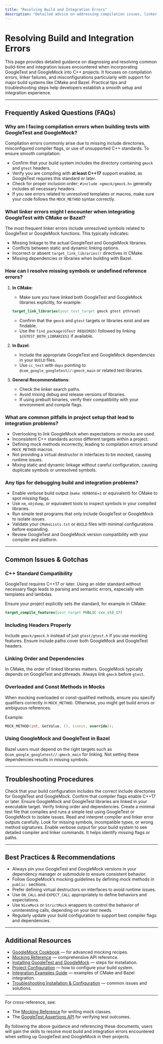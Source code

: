 ```yaml
---
title: "Resolving Build and Integration Errors"
description: "Detailed advice on addressing compilation issues, linker problems, and misconfigurations when integrating GoogleTest with various build systems like CMake and Bazel. Includes actionable tips for debugging and resolving common project setup pitfalls."
---
```


# Resolving Build and Integration Errors

This page provides detailed guidance on diagnosing and resolving common build-time and integration issues encountered when incorporating GoogleTest and GoogleMock into C++ projects. It focuses on compilation errors, linker failures, and misconfigurations particularly with support for major build systems like CMake and Bazel. Practical tips and troubleshooting steps help developers establish a smooth setup and integration experience.

---

## Frequently Asked Questions (FAQs)

### Why am I facing compilation errors when building tests with GoogleTest and GoogleMock?

Compilation errors commonly arise due to missing include directories, misconfigured compiler flags, or use of unsupported C++ standards. To ensure smooth compilation:

- Confirm that your build system includes the directory containing `gmock` and `gtest` headers.
- Verify you are compiling with **at least C++17** support enabled, as GoogleTest requires this standard or later.
- Check for proper inclusion order; `#include <gmock/gmock.h>` generally includes all necessary headers.
- If you see errors related to unresolved templates or macros, make sure your code follows the `MOCK_METHOD` syntax correctly.


### What linker errors might I encounter when integrating GoogleTest with CMake or Bazel?

The most frequent linker errors include unresolved symbols related to GoogleTest or GoogleMock functions. This typically indicates:

- Missing linkage to the actual GoogleTest and GoogleMock libraries.
- Conflicts between static and dynamic linking options.
- Incorrect or absent `target_link_libraries()` directives in CMake.
- Missing dependencies or libraries when building with Bazel.


### How can I resolve missing symbols or undefined reference errors?

1. **In CMake**:

   - Make sure you have linked both GoogleTest and GoogleMock libraries explicitly, for example:
   
   ```cmake
   target_link_libraries(your_test_target gmock gtest pthread)
   ```

   - Confirm that the `gmock` and `gtest` targets or libraries exist and are findable.
   - Use the `find_package(GTest REQUIRED)` followed by linking `${GTEST_BOTH_LIBRARIES}` if available.

2. **In Bazel**:

   - Include the appropriate GoogleTest and GoogleMock dependencies in your `BUILD` files.
   - Use `cc_test` with `deps` pointing to `@com_google_googletest//:gmock_main` or related test libraries.

3. **General Recommendations**:

   - Check the linker search paths.
   - Avoid mixing debug and release versions of libraries.
   - If using prebuilt binaries, verify their compatibility with your environment and compile flags.


### What are common pitfalls in project setup that lead to integration problems?

- Overlooking to link GoogleMock when expectations or mocks are used.
- Inconsistent C++ standards across different targets within a project.
- Defining mock methods incorrectly, leading to compilation errors around `MOCK_METHOD` macros.
- Not providing a virtual destructor in interfaces to be mocked, causing runtime issues.
- Mixing static and dynamic linkage without careful configuration, causing duplicate symbols or unresolved symbols.


### Any tips for debugging build and integration problems?

- Enable verbose build output (`make VERBOSE=1` or equivalent) for CMake to spot missing flags.
- Use `nm`, `objdump`, or equivalent tools to inspect symbols in your compiled libraries.
- Run simple test programs that only include GoogleTest or GoogleMock to isolate issues.
- Validate your `CMakeLists.txt` or `BUILD` files with minimal configurations before expanding.
- Review GoogleTest and GoogleMock version compatibility with your compiler and platform.


---

## Common Issues & Gotchas

### C++ Standard Compatibility

GoogleTest requires C++17 or later. Using an older standard without necessary flags leads to parsing and semantic errors, especially with templates and lambdas.

Ensure your project explicitly sets the standard, for example in CMake:

```cmake
target_compile_features(your_target PUBLIC cxx_std_17)
```


### Including Headers Properly

Include `gmock/gmock.h` instead of just `gtest/gtest.h` if you use mocking features.
Ensure include paths cover both GoogleMock and GoogleTest headers.


### Linking Order and Dependencies

In CMake, the order of linked libraries matters. GoogleMock typically depends on GoogleTest and pthreads.
Always link `gmock` before `gtest`.


### Overloaded and Const Methods in Mocks

When mocking overloaded or const-qualified methods, ensure you specify qualifiers correctly in `MOCK_METHOD`. Otherwise, you might get build errors or ambiguous references.

Example:

```cpp
MOCK_METHOD(int, GetValue, (), (const, override));
```


### Using GoogleMock and GoogleTest in Bazel

Bazel users must depend on the right targets such as `@com_google_googletest//:gmock_main` for linking.
Not setting these dependencies results in missing symbols.


---

## Troubleshooting Procedures

<Steps>
<Step title="Verify Include Paths and Compiler Flags">
Check that your build configuration includes the correct include directories for GoogleTest and GoogleMock.
Confirm that compiler flags enable C++17 or later.
</Step>
<Step title="Check Library Linking">
Ensure GoogleMock and GoogleTest libraries are linked in your executable target.
Verify linking order and dependencies.
</Step>
<Step title="Test Minimal Example">
Create a minimal test file that compiles and runs a simple test using GoogleTest or GoogleMock to isolate issues.
</Step>
<Step title="Analyze Error Messages">
Read and interpret compiler and linker error outputs carefully.
Look for missing symbols, incompatible types, or wrong method signatures.
</Step>
<Step title="Use Verbose Build Output">
Enable verbose output for your build system to see detailed compiler and linker commands.
It helps identify missing flags or paths.
</Step>
</Steps>

---

## Best Practices & Recommendations

- Always pin your GoogleTest and GoogleMock versions in your dependency manager or submodule to ensure consistent behavior.
- Follow GoogleMock’s mocking guidelines by defining mock methods in `public:` sections.
- Prefer defining virtual destructors on interfaces to avoid runtime issues.
- Use `ON_CALL` and `EXPECT_CALL` appropriately to define behaviors and expectations.
- Use `NiceMock` or `StrictMock` wrappers to control the behavior of uninteresting calls, depending on your test needs.
- Regularly update your build configuration to support best compiler flags and dependencies.

---

## Additional Resources

- [GoogleMock Cookbook](https://google.github.io/googletest/gmock_cook_book.html) — for advanced mocking recipes.
- [Mocking Reference](https://google.github.io/googletest/reference/mocking.html) — comprehensive API reference.
- [Installing GoogleTest and GoogleMock](../getting-started/prerequisites-installation/installation-instructions) — steps for installation.
- [Project Configuration](../getting-started/configuration-initial-run/project-setup) — how to configure your build system.
- [Integration Examples Guide](../guides/core-workflows/integration-examples) — examples of CMake and Bazel integration.
- [Troubleshooting Installation & Configuration](../getting-started/troubleshooting-common-issues/common-setup-issues) — common issues and solutions.


---

For cross-reference, see:

- The [Mocking Reference](../api_reference/mocking_api/mock_object_basics) for writing mock classes.
- The [GoogleTest Assertions API](../api_reference/test_framework_api/assertions) for verifying test outcomes.

By following the above guidance and referencing these documents, users will gain the skills to resolve most build and integration errors encountered when setting up GoogleTest and GoogleMock in their projects.
